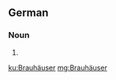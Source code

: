 ==German==

===Noun===
{{head|de|noun form}}

# {{plural of|Brauhaus|lang=de}}

[[ku:Brauhäuser]]
[[mg:Brauhäuser]]